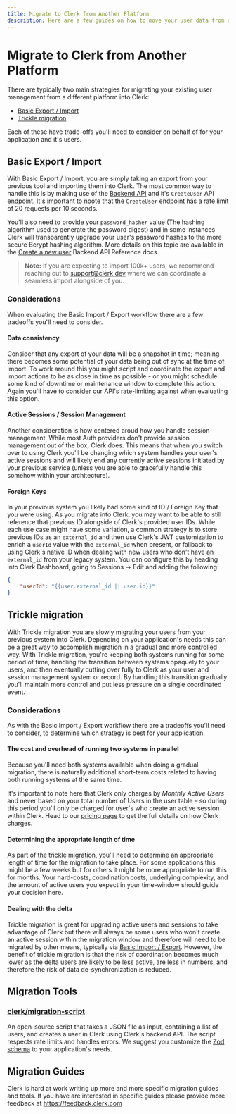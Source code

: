 ---
title: Migrate to Clerk from Another Platform
description: Here are a few guides on how to move your user data from another auth platform to Clerk.
---


# Migrate to Clerk from Another Platform

There are typically two main strategies for migrating your existing user management from a different platform into Clerk:
- [Basic Export / Import](#basic-export-import)
- [Trickle migration](#trickle-migration)

Each of these have trade-offs you'll need to consider on behalf of for your application and it's users. 

## Basic Export / Import

With Basic Export / Import, you are simply taking an export from your previous tool and importing them into Clerk. The most common way to handle this is by making use of the [Backend API](/docs/reference/backend-api/tag/Users#operation/CreateUser) and it's `CreateUser` API endpoint. It's important to noote that the `CreateUser` endpoint has a rate limit of 20 requests per 10 seconds. 

You'll also need to provide your `password_hasher` value (The hashing algorithm used to generate the password digest) and in some instances Clerk will transparently upgrade your user's password hashes to the more secure Bcrypt hashing algorithm. More details on this topic are available in the [Create a new user](/docs/reference/backend-api/tag/Users#operation/CreateUser!path=password_hasher&t=request) Backend API Reference docs.  

> **Note:** If you are expecting to import 100k+ users, we recommend reaching out to [support@clerk.dev](mailto:support@clerk.dev) where we can coordinate a seamless import alongside of you.


### Considerations
When evaluating the Basic Import / Export workflow there are a few tradeoffs you'll need to consider. 

#### Data consistency
Consider that any export of your data will be a snapshot in time; meaning there becomes some potential of your data being out of sync at the time of import. To work around this you might script and coordinate the export and import actions to be as close in time as possible - or you might schedule some kind of downtime or maintenance window to complete this action. Again you'll have to consider our API's rate-limiting against when evaluating this option. 


#### Active Sessions / Session Management
Another consideration is how centered aroud how you handle session management. While most Auth providers don't provide session management out of the box, Clerk does. This means that when you switch over to using Clerk you'll be changing which system handles your user's active sessions and will likely end any currently active sessions initiated by your previous service (unless you are able to gracefully handle this somehow within your architecture).

#### Foreign Keys
In your previous system you likely had some kind of ID / Foreign Key that you were using. As you migrate into Clerk, you may want to be able to still reference that previous ID alongside of Clerk's provided user IDs. While each use case might have some variation, a common strategy is to store previous IDs as an `external_id` and then use Clerk's JWT customization to enrich a `userId` value with the `external_id` when present, or fallback to using Clerk's native ID when dealing with new users who don't have an `external_id` from your legacy system. You can configure this by heading into Clerk Dashboard, going to Sessions -> Edit and adding the following:

```json
{
	"userId": "{{user.external_id || user.id}}"
}
``````


## Trickle migration
With Trickle migration you are slowly migrating your users from your previous system into Clerk. Depending on your application's needs this can be a great way to accomplish migration in a gradual and more controlled way. With Trickle migration, you're keeping both systems running for some period of time, handling the transition between systems opaquely to your users, and then eventually cutting over fully to Clerk as your user and session management system or record. By handling this transition gradually you'll maintain more control and put less pressure on a single coordinated event.

### Considerations
As with the Basic Import / Export workflow there are a tradeoffs you'll need to consider, to determine which strategy is best for your application.

#### The cost and overhead of running two systems in parallel 
Because you'll need both systems available when doing a gradual migration, there is naturally additional short-term costs related to having both running systems at the same time. 

It's important to note here that Clerk only charges by *Monthly Active Users* and never based on your total number of Users in the user table – so during this period you'll only be charged for user's who create an active session within Clerk. Head to our [pricing page](/pricing) to get the full details on how Clerk charges.

#### Determining the appropriate length of time
As part of the trickle migration, you'll need to determine an appropriate length of time for the migration to take place. For some applications this might be a few weeks but for others it might be more appropriate to run this for months. Your hard-costs, coordination costs, underlying complexity, and the amount of active users you expect in your time-window should guide your decision here.

#### Dealing with the delta
Trickle migration is great for upgrading active users and sessions to take advantage of Clerk but there will always be some users who won't create an active session within the migration window and therefore will need to be migrated by other means, typically via [Basic Import / Export](#basic-export-import). However, the benefit of trickle migration is that the risk of coordination becomes much lower as the delta users are likely to be less active, are less in numbers, and therefore the risk of data de-synchronization is reduced. 

## Migration Tools

### [clerk/migration-script]("https://github.com/clerk/migration-script")
An open-source script that takes a JSON file as input, containing a list of users, and creates a user in Clerk using Clerk's backend API. The script respects rate limits and handles errors. We suggest you customize the [Zod schema]("https://github.com/clerk/migration-script/blob/main/index.ts#L25-L43") to your application's needs.

## Migration Guides
Clerk is hard at work writing up more and more specific migration guides and tools. If you have are interested in specific guides please provide more feedback at https://feedback.clerk.com

<div className="container mx-auto my-4">
    <div className="grid grid-cols-1 gap-6 md:grid-cols-2">
        <Cards
            title="Firebase"
            description="Learn how to migrate from Firebase to Clerk quickly and easily."
            link="/docs/deployments/migrate-from-firebase"
            cta="Learn more"
        />
    </div>
</div>
